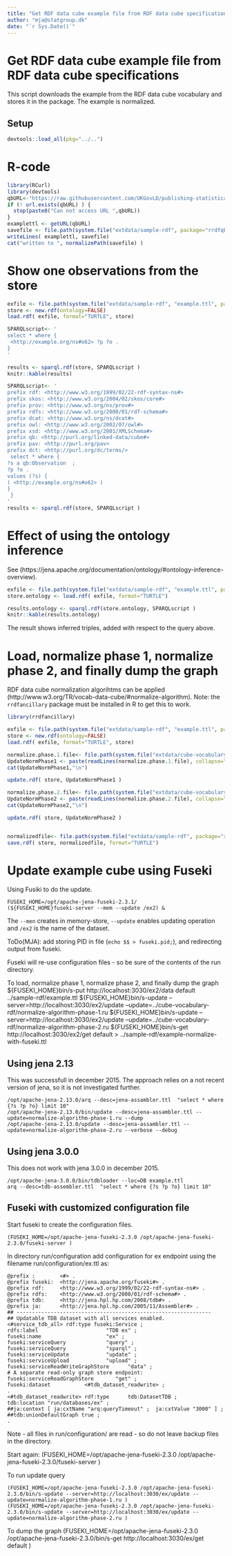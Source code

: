 ```yaml
---
title: "Get RDF data cube example file from RDF data cube specifications"
author: "mja@statgroup.dk"
date: "`r Sys.Date()`"
---
```


# Get RDF data cube example file from RDF data cube specifications

This script downloads the example from the RDF data cube vocabulary and stores it in the package.
The example is normalized.

## Setup 
```r
devtools::load_all(pkg="../..")
```

# R-code

```r
library(RCurl)
library(devtools)
qbURL<-"https://raw.githubusercontent.com/UKGovLD/publishing-statistical-data/master/specs/src/main/example/example.ttl"
if (! url.exists(qbURL) ) {
  stop(paste0("Can not access URL ",qbURL))
}
examplettl <- getURL(qbURL)
savefile <- file.path(system.file("extdata/sample-rdf", package="rrdfqb"), "example.ttl" )
writeLines( examplettl, savefile)
cat("written to ", normalizePath(savefile) )
```

# Show one observations from the store

```r
exfile <- file.path(system.file("extdata/sample-rdf", "example.ttl", package="rrdfqb") )
store <- new.rdf(ontology=FALSE)
load.rdf( exfile, format="TURTLE", store)

SPARQLscript<- '
select * where {
 <http://example.org/ns#o62> ?p ?o .
}    
'

results <- sparql.rdf(store, SPARQLscript )
knitr::kable(results)

SPARQLscript<- '
prefix rdf: <http://www.w3.org/1999/02/22-rdf-syntax-ns#>  
prefix skos: <http://www.w3.org/2004/02/skos/core#>  
prefix prov: <http://www.w3.org/ns/prov#>  
prefix rdfs: <http://www.w3.org/2000/01/rdf-schema#>  
prefix dcat: <http://www.w3.org/ns/dcat#>  
prefix owl: <http://www.w3.org/2002/07/owl#>  
prefix xsd: <http://www.w3.org/2001/XMLSchema#>  
prefix qb: <http://purl.org/linked-data/cube#>  
prefix pav: <http://purl.org/pav>  
prefix dct: <http://purl.org/dc/terms/>  
 select * where {
?s a qb:Observation  ;
?p ?o .
values (?s) {
( <http://example.org/ns#o62> )
}
 }    
'
results <- sparql.rdf(store, SPARQLscript )


```

# Effect of using the ontology inference

See (https://jena.apache.org/documentation/ontology/#ontology-inference-overview).

```r
exfile <- file.path(system.file("extdata/sample-rdf", "example.ttl", package="rrdfqb") )
store.ontology <- load.rdf( exfile, format="TURTLE")

results.ontology <- sparql.rdf(store.ontology, SPARQLscript )
knitr::kable(results.ontology)
```

The result shows inferred triples, added with respect to the query above.

# Load, normalize phase 1, normalize phase 2, and finally dump the graph

RDF data cube normalization algorihtms can be applied
(http://www.w3.org/TR/vocab-data-cube/#normalize-algorithm).
Note: the `rrdfancillary` package must be installed in R to get this to work.

```r
library(rrdfancillary)

exfile <- file.path(system.file("extdata/sample-rdf", "example.ttl", package="rrdfqb") )
store <- new.rdf(ontology=FALSE)
load.rdf( exfile, format="TURTLE", store)

normalize.phase.1.file<- file.path(system.file("extdata/cube-vocabulary-rdf", "normalize-algorithm-phase-1.ru", package="rrdfqb") )
UpdateNormPhase1 <- paste(readLines(normalize.phase.1.file), collapse="\n")
cat(UpdateNormPhase1,"\n")

update.rdf( store, UpdateNormPhase1 )

normalize.phase.2.file<- file.path(system.file("extdata/cube-vocabulary-rdf", "normalize-algorithm-phase-2.ru", package="rrdfqb") )
UpdateNormPhase2 <- paste(readLines(normalize.phase.2.file), collapse="\n")
cat(UpdateNormPhase2,"\n")

update.rdf( store, UpdateNormPhase2 )


normalizedfile<- file.path(system.file("extdata/sample-rdf", package="rrdfqb"), "example-normalized.ttl"  )
save.rdf( store, normalizedfile, format="TURTLE")

```


# Update example cube using Fuseki
Using Fusiki to do the update.

    FUSEKI_HOME=/opt/apache-jena-fuseki-2.3.1/
    (${FUSEKI_HOME}fuseki-server --mem --update /ex2) &
The `--men` creates in memory-store,  `--update` enables updating operation and `/ex2` is the name of the dataset.

ToDo(MJA): add storing PID in file (`echo $$ > fuseki.pid; `), and redirecting output from fuseki.

Fuseki will re-use configuration files - so be sure of the contents of the run directory.

To load, normalize phase 1, normalize phase 2, and finally dump the graph
    ${FUSEKI_HOME}bin/s-put http://localhost:3030/ex2/data default ../sample-rdf/example.ttl
    ${FUSEKI_HOME}bin/s-update --server=http://localhost:3030/ex2/update --update=../cube-vocabulary-rdf/normalize-algorithm-phase-1.ru 
    ${FUSEKI_HOME}bin/s-update --server=http://localhost:3030/ex2/update --update=../cube-vocabulary-rdf/normalize-algorithm-phase-2.ru 
    ${FUSEKI_HOME}bin/s-get http://localhost:3030/ex2/get default  > ../sample-rdf/example-normalize-with-fuseki.ttl

## Using jena 2.13
This was successfull in december 2015. The approach relies on a not recent version of jena, so it is not investigated further.

    /opt/apache-jena-2.13.0/arq --desc=jena-assambler.ttl  "select * where {?s ?p ?o} limit 10"
    /opt/apache-jena-2.13.0/bin/update --desc=jena-assambler.ttl --update=normalize-algorithm-phase-1.ru --dump
	/opt/apache-jena-2.13.0/update --desc=jena-assambler.ttl --update=normalize-algorithm-phase-2.ru --verbose --debug

## Using jena 3.0.0
This does not work with jena 3.0.0 in december 2015.

	/opt/apache-jena-3.0.0/bin/tdbloader --loc=DB example.ttl 
	arq --desc=tdb-assembler.ttl  "select * where {?s ?p ?o} limit 10"


## Fuseki with customized  configuration file
Start fuseki to create the configuration files.

	(FUSEKI_HOME=/opt/apache-jena-fuseki-2.3.0 /opt/apache-jena-fuseki-2.3.0/fuseki-server )

In directory run/configuration add configuration for ex endpoint using the filename run/configuration/ex.ttl as:

	@prefix :        <#> .
	@prefix fuseki:  <http://jena.apache.org/fuseki#> .
	@prefix rdf:     <http://www.w3.org/1999/02/22-rdf-syntax-ns#> .
	@prefix rdfs:    <http://www.w3.org/2000/01/rdf-schema#> .
	@prefix tdb:     <http://jena.hpl.hp.com/2008/tdb#> .
	@prefix ja:      <http://jena.hpl.hp.com/2005/11/Assembler#> .
    ## ---------------------------------------------------------------
    ## Updatable TDB dataset with all services enabled.
    <#service_tdb_all> rdf:type fuseki:Service ;
    rdfs:label                      "TDB ex" ;
    fuseki:name                     "ex" ;
    fuseki:serviceQuery             "query" ;
    fuseki:serviceQuery             "sparql" ;
    fuseki:serviceUpdate            "update" ;
    fuseki:serviceUpload            "upload" ;
    fuseki:serviceReadWriteGraphStore      "data" ;
    # A separate read-only graph store endpoint:
    fuseki:serviceReadGraphStore       "get" ;
    fuseki:dataset           <#tdb_dataset_readwrite> ;
    .
    <#tdb_dataset_readwrite> rdf:type      tdb:DatasetTDB ;
    tdb:location "run/databases/ex" ;
    ##ja:context [ ja:cxtName "arq:queryTimeout" ;  ja:cxtValue "3000" ] ;
    ##tdb:unionDefaultGraph true ;
    .

Note - all files in run/configuration/ are read - so do not leave backup files in the directory.

Start again:
    (FUSEKI_HOME=/opt/apache-jena-fuseki-2.3.0 /opt/apache-jena-fuseki-2.3.0/fuseki-server )

To run update query

    (FUSEKI_HOME=/opt/apache-jena-fuseki-2.3.0 /opt/apache-jena-fuseki-2.3.0/bin/s-update --server=http://localhost:3030/ex/update --update=normalize-algorithm-phase-1.ru )
    (FUSEKI_HOME=/opt/apache-jena-fuseki-2.3.0 /opt/apache-jena-fuseki-2.3.0/bin/s-update --server=http://localhost:3030/ex/update --update=normalize-algorithm-phase-2.ru )

To dump the graph
    (FUSEKI_HOME=/opt/apache-jena-fuseki-2.3.0 /opt/apache-jena-fuseki-2.3.0/bin/s-get http://localhost:3030/ex/get default )



